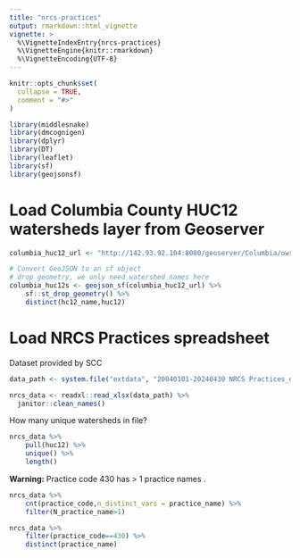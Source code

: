 ```yaml
---
title: "nrcs-practices"
output: rmarkdown::html_vignette
vignette: >
  %\VignetteIndexEntry{nrcs-practices}
  %\VignetteEngine{knitr::rmarkdown}
  %\VignetteEncoding{UTF-8}
---
```


```r
knitr::opts_chunk$set(
  collapse = TRUE,
  comment = "#>"
)
```

```r
library(middlesnake)
library(dmcognigen)
library(dplyr)
library(DT)
library(leaflet)
library(sf)
library(geojsonsf)
```

# Load Columbia County HUC12 watersheds layer from Geoserver
```r

columbia_huc12_url <- "http://142.93.92.104:8080/geoserver/Columbia/ows?service=WFS&version=1.0.0&request=GetFeature&typeName=Columbia:all_columbia_huc_12s&outputFormat=application/json"

# Convert GeoJSON to an sf object
# drop geometry, we only need watershed names here
columbia_huc12s <- geojson_sf(columbia_huc12_url) %>%
    sf::st_drop_geometry() %>%
    distinct(hc12_name,huc12) 

```


# Load NRCS Practices spreadsheet
Dataset provided by SCC 
```r

data_path <- system.file("extdata", "20040101-20240430 NRCS Practices_edited_v3.xlsx", package = "middlesnake")

nrcs_data <- readxl::read_xlsx(data_path) %>%
  janitor::clean_names()
```

How many unique watersheds in file?
```r
nrcs_data %>%
    pull(huc12) %>%
    unique() %>%
    length()
```
<div class="alert alert-warning">
  <strong>Warning:</strong> Practice code 430 has > 1 practice names .
</div>

```r
nrcs_data %>%
    cnt(practice_code,n_distinct_vars = practice_name) %>%
    filter(N_practice_name>1)
```

```r
nrcs_data %>%
    filter(practice_code==430) %>%
    distinct(practice_name)
```




